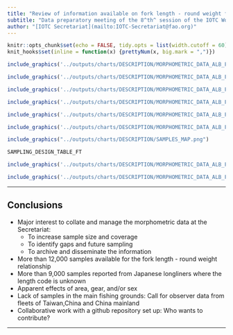```yaml
---
title: "Review of information available on fork length - round weight for Indian Ocean albacore"
subtitle: "Data preparatory meeting of the 8^th^ session of the IOTC Working Party on Temperate Tuna - April 13^th^ - 15^th^ 2022"
author: "[IOTC Secretariat](mailto:IOTC-Secretariat@fao.org)"
---
```

  
```r
knitr::opts_chunk$set(echo = FALSE, tidy.opts = list(width.cutoff = 60), tidy = TRUE, size = "small", fig.width = 12, fig.height = 6.75)
knit_hooks$set(inline = function(x) {prettyNum(x, big.mark = ",")})
```

```r
include_graphics('../outputs/charts/DESCRIPTION/MORPHOMETRIC_DATA_ALB_FL_RD_SOURCE_FACETED.png')
```

```r
include_graphics('../outputs/charts/DESCRIPTION/MORPHOMETRIC_DATA_ALB_FL_RD_SOURCE.png')
```

```r
include_graphics('../outputs/charts/DESCRIPTION/MORPHOMETRIC_DATA_ALB_FL_RD_FISHERY_GROUP_FACETED.png')
```

```r
include_graphics('../outputs/charts/DESCRIPTION/MORPHOMETRIC_DATA_ALB_FL_RD_FISHERY_GROUP.png')
```

```r
include_graphics('../outputs/charts/DESCRIPTION/MORPHOMETRIC_DATA_ALB_FL_RD_SEX_FACETED.png')
```

```r
include_graphics('../outputs/charts/DESCRIPTION/MORPHOMETRIC_DATA_ALB_FL_RD_SEX.png')
```

```r
include_graphics("../outputs/charts/DESCRIPTION/SAMPLES_MAP.png")
```

```r
SAMPLING_DESIGN_TABLE_FT
```

```r
include_graphics('../outputs/charts/DESCRIPTION/MORPHOMETRIC_DATA_ALB_FL_RD_AREA_FACETED.png')
```

```r
include_graphics('../outputs/charts/DESCRIPTION/MORPHOMETRIC_DATA_ALB_FL_RD_AREA.png')
```

---

## Conclusions

- Major interest to collate and manage the morphometric data at the Secretariat:
    + To increase sample size and coverage
    + To identify gaps and future sampling
    + To archive and disseminate the information
- More than 12,000 samples available for the fork length - round weight relationship
- More than 9,000 samples reported from Japanese longliners where the length code is unknown
- Apparent effects of area, gear, and/or sex
- Lack of samples in the main fishing grounds: Call for observer data from fleets of Taiwan,China and China mainland
- Collaborative work with a github repository set up: Who wants to contribute?

---

